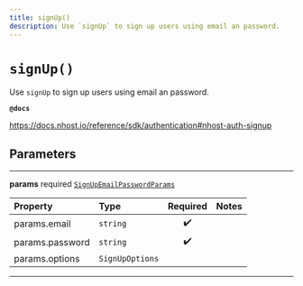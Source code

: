 ```yaml
---
title: signUp()
description: Use `signUp` to sign up users using email an password.
---
```


# `signUp()`

Use `signUp` to sign up users using email an password.

**`@docs`**

https://docs.nhost.io/reference/sdk/authentication#nhost-auth-signup

## Parameters

---

**params** <span className="optional-status">required</span> [`SignUpEmailPasswordParams`](../types/sign-up-email-password-params)

| Property                                            | Type            | Required | Notes |
| :-------------------------------------------------- | :-------------- | :------: | :---- |
| <span className="light-grey">params.</span>email    | `string`        |    ✔️    |       |
| <span className="light-grey">params.</span>password | `string`        |    ✔️    |       |
| <span className="light-grey">params.</span>options  | `SignUpOptions` |          |       |

---
